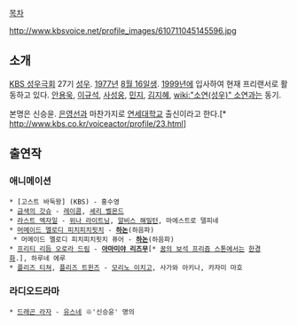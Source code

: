[[목차]]

http://www.kbsvoice.net/profile_images/610711045145596.jpg

== 소개 ==
[[KBS 성우극회]] 27기 [[성우]]. [[1977년]] [[8월 16일]]생. [[1999년]]에 입사하여 현재 프리랜서로 활동하고 있다. [[안용욱]], [[이규석]], [[사성웅]], [[민지]], [[김지혜]], [[wiki:"소연(성우)" 소연]]과는 동기.

본명은 신승윤. [[은영선]]과 마찬가지로 [[연세대학교]] 출신이라고 한다.[* http://www.kbs.co.kr/voiceactor/profile/23.html]

== 출연작 ==
=== 애니메이션 ===
 * [고스트 바둑왕] (KBS) - 홍수영 
 * [[금색의 갓슈]] - [[레이콤]], [[셰리 벨몬드]] 
 * [[라스트 엑자일]] - [[위나 라이트닝]], [[알비스 해밀턴]], 마에스트로 델피네
 * [[머메이드 멜로디 피치피치핏치]] - '''[[하논(머메이드 멜로디 피치피치핏치)|하논]]'''(하음파)
  * 머메이드 멜로디 피치피치핏치 퓨어 - '''[[하논(머메이드 멜로디 피치피치핏치)|하논]]'''(하음파)
 * [[프리티 리듬 오로라 드림]] - '''[[아마미야 리즈무]]'''[* [[꿈의 보석 프리즘 스톤]]에서는 [[한경화]].], 하루네 에루
 * [[플리즈 티쳐]], [[플리즈 트윈즈]] - [[모리노 이치고]], 사가와 아키나, 카자미 마호
=== 라디오드라마 ===
 * [[드래곤 라자]] - [[유스네]] ※'신승윤' 명의
